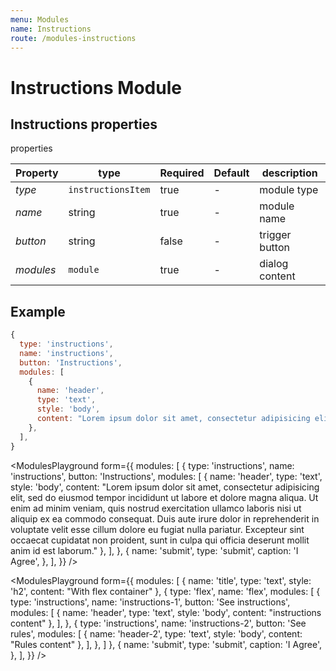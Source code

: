 ```yaml
---
menu: Modules
name: Instructions
route: /modules-instructions
---
```


# Instructions Module


## Instructions properties
 properties

| Property     | type           | Required | Default | description |
| ------------ | -------------- | -------- | ------- | ----------- |
| *type*       | `instructionsItem` | true | -       | module type |
| *name*       | string         | true     | -       | module name |
| *button*     | string         | false    | -       | trigger button |
| *modules*   | `module`        | true     | -       | dialog content |


## Example
```jsx
{
  type: 'instructions',
  name: 'instructions',
  button: 'Instructions',
  modules: [
    {
      name: 'header',
      type: 'text',
      style: 'body',
      content: "Lorem ipsum dolor sit amet, consectetur adipisicing elit, sed do eiusmod tempor incididunt ut labore et dolore magna aliqua. Ut enim ad minim veniam, quis nostrud exercitation ullamco laboris nisi ut aliquip ex ea commodo consequat. Duis aute irure dolor in reprehenderit in voluptate velit esse cillum dolore eu fugiat nulla pariatur. Excepteur sint occaecat cupidatat non proident, sunt in culpa qui officia deserunt mollit anim id est laborum."
    },
  ],
}
```


<ModulesPlayground
  form={{
    modules: [
      {
        type: 'instructions',
        name: 'instructions',
        button: 'Instructions',
        modules: [
          {
            name: 'header',
            type: 'text',
            style: 'body',
            content: "Lorem ipsum dolor sit amet, consectetur adipisicing elit, sed do eiusmod tempor incididunt ut labore et dolore magna aliqua. Ut enim ad minim veniam, quis nostrud exercitation ullamco laboris nisi ut aliquip ex ea commodo consequat. Duis aute irure dolor in reprehenderit in voluptate velit esse cillum dolore eu fugiat nulla pariatur. Excepteur sint occaecat cupidatat non proident, sunt in culpa qui officia deserunt mollit anim id est laborum."
          },
        ],
      },
      {
        name: 'submit',
        type: 'submit',
        caption: 'I Agree',
      },
    ],
  }}
/>

<ModulesPlayground
  form={{
    modules: [
      {
        name: 'title',
        type: 'text',
        style: 'h2',
        content: "With flex container"
      },
      {
        type: 'flex',
        name: 'flex',
        modules: [
          {
            type: 'instructions',
            name: 'instructions-1',
            button: 'See instructions',
            modules: [
              {
                name: 'header',
                type: 'text',
                style: 'body',
                content: "instructions content"
              },
            ],
          },
          {
            type: 'instructions',
            name: 'instructions-2',
            button: 'See rules',
            modules: [
              {
                name: 'header-2',
                type: 'text',
                style: 'body',
                content: "Rules content"
              },
            ],
          },
        ]
      },
      {
        name: 'submit',
        type: 'submit',
        caption: 'I Agree',
      },
    ],
  }}
/>
